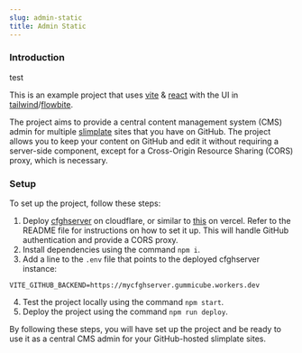 ```yaml
---
slug: admin-static
title: Admin Static
---
```

### Introduction

test

This is an example project that uses [vite](https://vitejs.dev/) & [react](https://reactjs.org/) with the UI in [tailwind](https://tailwindcss.com/)/[flowbite](https://flowbite.com/).

The project aims to provide a central content management system (CMS) admin for multiple [slimplate](https://github.com/slimplate) sites that you have on GitHub. The project allows you to keep your content on GitHub and edit it without requiring a server-side component, except for a Cross-Origin Resource Sharing (CORS) proxy, which is necessary.

### Setup

To set up the project, follow these steps:

1.  Deploy [cfghserver](https://github.com/slimplate/cfghserver) on cloudflare, or similar to [this](https://github.com/slimplate/slimplate-next-template/tree/main/pages/api) on vercel. Refer to the README file for instructions on how to set it up. This will handle GitHub authentication and provide a CORS proxy.
2.  Install dependencies using the command `npm i`.
3.  Add a line to the `.env` file that points to the deployed cfghserver instance:

<!---->

    VITE_GITHUB_BACKEND=https://mycfghserver.gummicube.workers.dev

4.  Test the project locally using the command `npm start`.
5.  Deploy the project using the command `npm run deploy`.

By following these steps, you will have set up the project and be ready to use it as a central CMS admin for your GitHub-hosted slimplate sites.
